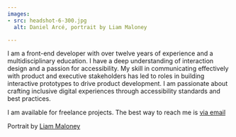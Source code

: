 ```yaml
---
images: 
- src: headshot-6-300.jpg
  alt: Daniel Arcé, portrait by Liam Maloney

---
```


I am a front-end developer with over twelve years of experience and a multidisciplinary education. I have a deep understanding of interaction design and a passion for accessibility. My skill in communicating effectively with product and executive stakeholders has led to roles in building interactive prototypes to drive product development.
I am passionate about crafting inclusive digital experiences through accessibility standards and best practices.

I am available for freelance projects. The best way to reach me is <a href="mailto:daniel.arce@gmail.com">via email</a>

Portrait by [Liam Maloney](https://www.liammaloneyphotos.com/)
